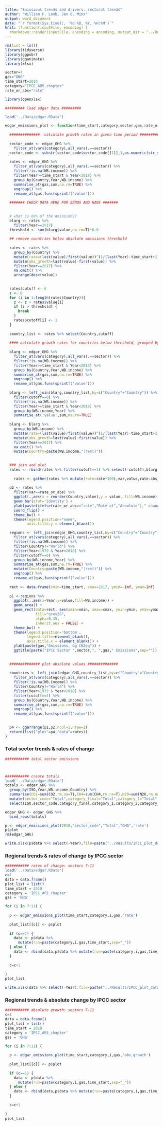 ```yaml
---
title: "Emissions trends and drivers: sectoral trends"
author: "William F. Lamb, Jan C. Minx"
output: word_document
date: "`r format(Sys.time(), '%d %B, %Y, %H:%M')`"
knit: (function(inputFile, encoding) {
  rmarkdown::render(inputFile, encoding = encoding, output_dir = "../Results") })
---
```




```r

rm(list = ls())
library(tidyverse)
library(ggpubr)
library(gganimate)
library(xlsx)

```

```r

sector=7
gas="GHG"
time_start=2010
category="IPCC_AR5_chapter"
rate_or_abs="rate"

library(openxlsx)

######### load edgar data ######### 

load('../Data/edgar.RData')

edgar_emissions_plot <- function(time_start,category,sector,gas,rate_or_abs) {
  
  ##############  calculate growth rates in given time period ############## 
  
  sector_code <- edgar_GHG %>%
    filter_at(vars(category),all_vars(.==sector))
  sector_code <- substr(sector_code$sector_code[[1]],1,as.numeric(str_sub(category,-1)))
  
  rates <- edgar_GHG %>% 
    filter_at(vars(category),all_vars(.==sector)) %>% 
    filter(!is.na(WB.income)) %>% 
    filter(Year>=time_start & Year<2018) %>% 
    group_by(Country,Year,WB.income) %>% 
    summarise_at(gas,sum,na.rm=TRUE) %>% 
    ungroup() %>% 
    rename_at(gas,funs(sprintf('value')))
  
  ####### CHECK DATA HERE FOR ZEROS AND NANS ####### 
  
  
  # what is 80% of the emissions?
  blarg <- rates %>%
    filter(Year==2017)
  threshold <- sum(blarg$value,na.rm=T)*0.8
  
  ## remove countries below absolute emissions threshold
  
  rates <- rates %>% 
    group_by(Country) %>% 
    mutate(rate=(last(value)/first(value))^(1/(last(Year)-time_start+1))-1) %>% 
    mutate(abs_growth=last(value)-first(value)) %>%
    filter(Year==2017) %>% 
    na.omit() %>% 
    arrange(desc(value))
  
  
  rates$cutoff <- 0
  z <- 0
  for (i in 1:length(rates$Country)){
    z <- z + rates$value[i]
    if (z > threshold) {
      break
    }
    rates$cutoff[i] <- 1
  }
  
  country_list <- rates %>% select(Country,cutoff)
  
  #### calculate growth rates for countries below threshold, grouped by region ####
  
  blarg <- edgar_GHG %>% 
    filter_at(vars(category),all_vars(.==sector)) %>% 
    filter(!is.na(WB.income)) %>% 
    filter(Year>=time_start & Year<2018) %>% 
    group_by(Country,Year,WB.income) %>% 
    summarise_at(gas,sum,na.rm=TRUE) %>% 
    ungroup() %>% 
    rename_at(gas,funs(sprintf('value')))
  
  blarg <- left_join(blarg,country_list,by=c("Country"="Country")) %>% 
    filter(cutoff==0) %>% 
    filter(!is.na(WB.income)) %>% 
    filter(Year>=time_start & Year<2018) %>% 
    group_by(WB.income,Year) %>% 
    summarise_at('value',sum,na.rm=TRUE)
  
  blarg <- blarg %>% 
    group_by(WB.income) %>% 
    mutate(rate=(last(value)/first(value))^(1/(last(Year)-time_start+1))-1) %>% 
    mutate(abs_growth=last(value)-first(value)) %>%
    filter(Year==2017) %>% 
    na.omit() %>% 
    mutate(Country=paste(WB.income,"(rest)"))
  
  
  ### join and plot
  rates <- rbind(rates %>% filter(cutoff==1) %>% select(-cutoff),blarg)
  
    rates <- gather(rates %>% mutate(rate=rate*100),var,value,rate:abs_growth)
  
  p2 <- rates %>% 
    filter(var==rate_or_abs) %>% 
    ggplot(.,aes(x = reorder(Country,value),y = value, fill=WB.income)) +
    geom_bar(stat='identity') + 
    ylab(paste(ifelse(rate_or_abs=="rate","Rate of","Absolute")," change in ",gas," emissions (Sector ",sector,") ",time_start,"-2017\n (Countries responsible for 80% of sector emissions are shown)",sep="")) +
    coord_flip() +
    theme_bw() +
    theme(legend.position="none",
          axis.title.y = element_blank()) 

  regions <- left_join(edgar_GHG,country_list,by=c("Country"="Country")) %>%
    filter_at(vars(category),all_vars(.==sector)) %>% 
    filter(!is.na(WB.income)) %>% 
    filter(Country!="World") %>% 
    filter(Year>1979 & Year<2018) %>% 
    filter(cutoff==0) %>% 
    group_by(WB.income,Year) %>% 
    summarise_at(gas,sum,na.rm=TRUE) %>% 
    mutate(Country=paste(WB.income,"(rest)")) %>% 
    ungroup() %>% 
    rename_at(gas,funs(sprintf('value')))
  
  rect <- data.frame(xmin=time_start, xmax=2017, ymin=-Inf, ymax=Inf)
  
  p1 <-regions %>%
    ggplot(.,aes(x=Year,y=value,fill=WB.income)) +
    geom_area() +
    geom_rect(data=rect, aes(xmin=xmin, xmax=xmax, ymin=ymin, ymax=ymax),
              fill="grey20",
              alpha=0.35,
              inherit.aes = FALSE) +
    theme_bw() +
    theme(legend.position='bottom',
          legend.title=element_blank(),
          axis.title.x = element_blank()) +
    ylab(paste(gas,"Emissions, Gg CO2eq")) +
    ggtitle(paste("IPCC Sector ",sector,", ",gas," Emissions",sep=""))
  
  
  ############## plot absolute values ############## 
  
  countries <- left_join(edgar_GHG,country_list,by=c("Country"="Country")) %>%
    filter_at(vars(category),all_vars(.==sector)) %>% 
    filter(!is.na(WB.income)) %>% 
    filter(Country!="World") %>% 
    filter(Year>1979 & Year<2018) %>% 
    filter(cutoff==1) %>% 
    group_by(Country,Year,WB.income) %>% 
    summarise_at(gas,sum,na.rm=TRUE) %>% 
    ungroup() %>% 
    rename_at(gas,funs(sprintf('value')))
  
  
  p4 <- ggarrange(p1,p2,ncol=1,nrow=2)
  return(list("plot"=p4,"data"=rates))
}


```

### Total sector trends & rates of change


```r

########### total sector emissions



########### create totals
load('../Data/edgar.RData')
totals <- edgar_GHG %>% 
  group_by(ISO,Year,WB.income,Country) %>% 
  summarise(CO2=sum(CO2,rm.na=T),CH4=sum(CH4,rm.na=T),N2O=sum(N2O,rm.na=T),Fgas=sum(Fgas,rm.na=T),GHG=sum(GHG,rm.na=T)) %>% 
  mutate(sector_code="Total",category_final="Total",category_1="Total",category_2="Total",category_3="Total",IPCC_AR5_chapter=0,IPCC_AR5_sector=0) %>% 
  select(ISO,sector_code,category_final,category_1,category_2,category_3,Year,CO2,CH4,N2O,Fgas,GHG,Country,WB.income,IPCC_AR5_chapter,IPCC_AR5_sector)

edgar_GHG <- edgar_GHG %>% 
  bind_rows(totals)

p <- edgar_emissions_plot(2010,"sector_code","Total","GHG",'rate')
p$plot
rm(edgar_GHG)

write.xlsx(p$data %>% select(-Year),file=paste("../Results/IPCC_plot_data_",Sys.Date(),".xlsx",sep=""),sheetName="Total_GHGs_2010",append=TRUE)


```

### Regional trends & rates of change by IPCC sector


```r


########### rates of change: sectors 7-11
load('../Data/edgar.RData')
c=1
data = data.frame()
plot_list = list()
time_start = 2010
category = 'IPCC_AR5_chapter'
gas = 'GHG'

for (i in 7:11) {
  
  p <- edgar_emissions_plot(time_start,category,i,gas,'rate')
  
  plot_list[[c]] <- p$plot
  
  if (c==1) {
    data <- p$data %>% 
      mutate(run=paste(category,i,gas,time_start,sep="_"))
  } else {
    data <- rbind(data,p$data %>% mutate(run=paste(category,i,gas,time_start,sep="_")))
  }
  
  c=c+1
  
}
plot_list

write.xlsx(data %>% select(-Year),file=paste("../Results/IPCC_plot_data_",Sys.Date(),".xlsx",sep=""),sheetName=paste(category,gas,time_start,sep="_"),append=TRUE)


```

### Regional trends & absolute change by IPCC sector


```r

########### absolute growth: sectors 7-11
c=1
data = data.frame()
plot_list = list()
time_start = 2010
category = 'IPCC_AR5_chapter'
gas = 'GHG'

for (i in 7:11) {
  
  p <- edgar_emissions_plot(time_start,category,i,gas,'abs_growth')
  
  plot_list[[c]] <- p$plot
  
  if (c==1) {
    data <- p$data %>% 
      mutate(run=paste(category,i,gas,time_start,sep="_"))
  } else {
    data <- rbind(data,p$data %>% mutate(run=paste(category,i,gas,time_start,sep="_")))
  }
  
  c=c+1
  
}
plot_list



```